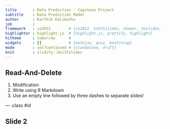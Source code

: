 ```yaml
---
title       : Data Prediction - Capstone Project
subtitle    : Data Prediction Model 
author      : Karthik Kalimuthu
job         : 
framework   : io2012        # {io2012, html5slides, shower, dzslides, ...}
highlighter : highlight.js  # {highlight.js, prettify, highlight}
hitheme     : tomorrow      # 
widgets     : []            # {mathjax, quiz, bootstrap}
mode        : selfcontained # {standalone, draft}
knit        : slidify::knit2slides
---
```


## Read-And-Delete

1. Modification
2. Write using R Markdown
3. Use an empty line followed by three dashes to separate slides!

--- .class #id 

## Slide 2




